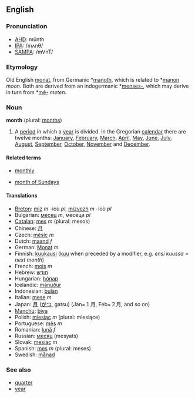 ==English==
===Pronunciation===
*[[w:AHD|AHD]]: mŭnth
*[[w:IPA|IPA]]: /mʌnθ/
*[[w:SAMPA|SAMPA]]: /mVnT/

===Etymology===
Old English [[monat]], from Germanic *[[manoth]], which is related to *[[manon]] ''moon''. Both are derived from an indogermanic *[[menses-]], which may derive in turn from *[[mê-]] ''meten''.

===Noun===
'''month''' (plural: [[months]])

# A [[period]] in which a [[year]] is divided. In the Gregorian [[calendar]] there are twelve months: [[January]], [[February]], [[March]], [[April]], [[May]], [[June]], [[July]], [[August]], [[September]], [[October]], [[November]] and [[December]].

====Related terms====
*[[monthly]]

*[[month of Sundays]]

====Translations====
*[[Breton]]: [[miz]] ''m'' -ioù ''pl'', [[mizvezh]] ''m'' -ioù ''pl''
*Bulgarian: [[месец]] ''m'', месеци ''pl''
*[[Catalan]]: [[mes]] ''m'' (plural: mesos)
*Chinese: [[月]]
*Czech: [[měsíc]] ''m''
*Dutch: [[maand]] ''f''
*German: [[Monat]] ''m''
*Finnish: [[kuukausi]] ([[kuu]] when preceded by a modifier, e.g. ''ensi kuussa = next month'')
*French: [[mois]] ''m''
*Hebrew: [[חודש]]
*Hungarian: [[hónap]]
*Icelandic: [[mánuður]]
*Indonesian: [[bulan]]
*Italian: [[mese]] ''m''
*Japan: [[月]] ([[がつ]], gatsu) (Jan=１月, Feb=２月, and so on)
*[[Manchu]]: [[biya]]
*Polish: [[miesiąc]] ''m'' (plural: miesiące)
*Portuguese: [[mês]] ''m''
*Romanian: [[lună]] ''f''
*Russian: [[месяц]] (mesyats)
*Slovak: [[mesiac]] ''m''
*Spanish: [[mes]] ''m'' (plural: meses)
*Swedish: [[månad]]

===See also===
* [[quarter]] 
* [[year]]